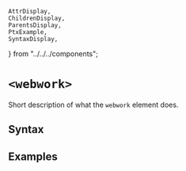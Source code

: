     AttrDisplay,
    ChildrenDisplay,
    ParentsDisplay,
    PtxExample,
    SyntaxDisplay,
} from "../../../components";

# `<webwork>`

Short description of what the `webwork` element does.

## Syntax

<SyntaxDisplay name="webwork" />

## Examples

    